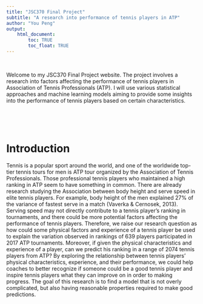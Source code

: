 ```yaml
---
title: "JSC370 Final Project"
subtitle: "A research into performance of tennis players in ATP"
author: "You Peng"
output: 
    html_document:
        toc: TRUE
        toc_float: TRUE
---
```


<br>

Welcome to my JSC370 Final Project website. The project involves a research into factors affecting the performance of tennis players in Association of Tennis Professionals (ATP). I will use various statistical approaches and machine learning models aiming to provide some insights into the performance of tennis players based on certain characteristics.

<br>

<br>

# Introduction

Tennis is a popular sport around the world, and one of the worldwide top-tier tennis tours for men is ATP tour organized by the Association of Tennis Professionals. Those professional tennis players who maintained a high ranking in ATP seem to have something in common. There are already research studying the Association between body height and serve speed in elite tennis players. For example, body height of the men explained 27% of the variance of fastest serve in a match (Vaverka & Cernosek, 2013). Serving speed may not directly contribute to a tennis player’s ranking in tournaments, and there could be more potential factors affecting the performance of tennis players. Therefore, we raise our research question as how could some physical factors and experience of a tennis player be used to explain the variation observed in rankings of 639 players participated in 2017 ATP tournaments. Moreover, if given the physical characteristics and experience of a player, can we predict his ranking in a range of 2074 tennis players from ATP? By exploring the relationship between tennis players’ physical characteristics, experience, and their performance, we could help coaches to better recognize if someone could be a good tennis player and inspire tennis players what they can improve on in order to making progress. The goal of this research is to find a model that is not overly complicated, but also having reasonable properties required to make good predictions.

<br>